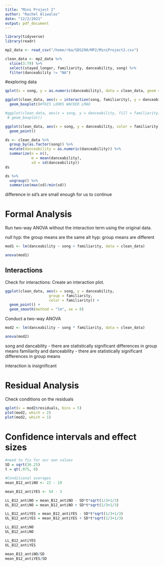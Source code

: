 ```yaml
---
title: "Mini Project 2"
author: "Rachel Aliwalas"
date: "12/2/2021"
output: pdf_document
---
```


```r
library(tidyverse)
library(readr)

mp2_data <- read_csv("/home/rba/SDS290/MP2/MiniProject2.csv")
```


```r
clean_data <- mp2_data %>%
  slice(3:79) %>% 
  select(stayed_longer, familiarity, danceability, song) %>% 
  filter(danceability != "NA")
```


#exploring data

```r
qplot(x = song, y = as.numeric(danceability), data = clean_data, geom = "boxplot") + labs(x = "Speed of Song", y = "Danceability", title = "Figure 1: Boxplots of the Danceability of across the Song's BPM")
```

```r
ggplot(clean_data, aes(x = interaction(song, familiarity), y = danceability)) + 
  geom_boxplot()#THIS LOOKS WACKED LMAO
```

```r
#ggplot(clean_data, aes(x = song, y = danceability, fill = familiarity)) +
 # geom_boxplot()
```


```r
ggplot(clean_data, aes(x = song, y = danceability, color = familiarity)) +
  geom_point()
```


```r
ds <- clean_data %>% 
  group_by(as.factor(song)) %>% 
  mutate(danceability = as.numeric(danceability)) %>% 
  summarize(n = n(), 
            m = mean(danceability),
            sd = sd(danceability))
ds

ds %>% 
  ungroup() %>%
  summarise(max(sd)/min(sd))
```

difference in sd's are small enough for us to continue


# Formal Analysis

Run two-way ANOVA without the interaction term using the original data.

null hyp: the group means are the same
alt hyp: group means are different


```r
mod1 <- lm(danceability ~ song + familiarity, data = clean_data)

anova(mod1)
```


## Interactions

Check for interactions: Create an interaction plot.

```r
ggplot(clean_data, aes(x = song, y = danceability, 
                    group = familiarity, 
                    color = familiarity)) +
  geom_point() +
  geom_smooth(method = "lm", se = 0)
```

Conduct a two-way ANOVA

```r
mod2 <- lm(danceability ~ song * familiarity, data = clean_data)

anova(mod2)
```


song and dancability - there are statistically significant differences in group means
familiarity and danceability - there are statistically significant differences in group means

interaction is insignificant



# Residual Analysis 

Check conditions on the residuals

```r
qplot(x = mod2$residuals, bins = 5)
plot(mod2, which = 2)
plot(mod2, which = 1)
```

# Confidence intervals and effect sizes

```r
#need to fix for our own values
SD = sqrt(36.25) 
t = qt(.975, 8)

#Conditional averages
mean_B12_antiNO <- 22 - 19

mean_B12_antiYES <- 54 - 3

LL_B12_antiNO = mean_B12_antiNO - SD*t*sqrt(1/3+1/3)
UL_B12_antiNO = mean_B12_antiNO + SD*t*sqrt(1/3+1/3)

LL_B12_antiYES = mean_B12_antiYES - SD*t*sqrt(1/3+1/3)
UL_B12_antiYES = mean_B12_antiYES + SD*t*sqrt(1/3+1/3)

LL_B12_antiNO
UL_B12_antiNO

LL_B12_antiYES
UL_B12_antiYES
```

```r
mean_B12_antiNO/SD
mean_B12_antiYES/SD
```


